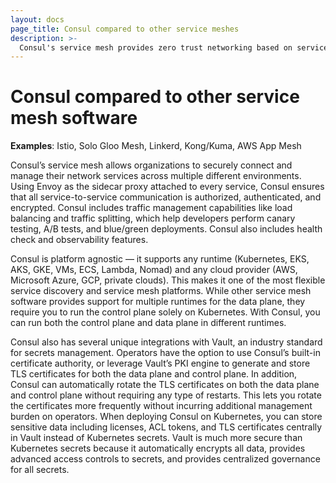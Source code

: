 ```yaml
---
layout: docs
page_title: Consul compared to other service meshes
description: >-
  Consul's service mesh provides zero trust networking based on service identities to authorize, authenticate, and encrypt network services. Consul's service mesh can also provide advanced traffic management capabilities. Although there are many similar capabilities between Consul and other providers like Istio, Solo, Linkerd, Kong, Tetrate, and AWS App Mesh, we highlight the main differentiating factors for help customers compare.
---
```


# Consul compared to other service mesh software

**Examples**: Istio, Solo Gloo Mesh, Linkerd, Kong/Kuma, AWS App Mesh

Consul’s service mesh allows organizations to securely connect and manage their network services across multiple different environments. Using Envoy as the sidecar proxy attached to every service, Consul ensures that all service-to-service communication is authorized, authenticated, and encrypted. Consul includes traffic management capabilities like load balancing and traffic splitting, which help developers perform canary testing, A/B tests, and blue/green deployments. Consul also includes health check and observability features.

Consul is platform agnostic — it supports any runtime (Kubernetes, EKS, AKS, GKE, VMs, ECS, Lambda, Nomad) and any cloud provider (AWS, Microsoft Azure, GCP, private clouds). This makes it one of the most flexible service discovery and service mesh platforms. While other service mesh software provides support for multiple runtimes for the data plane, they require you to run the control plane solely on Kubernetes. With Consul, you can run both the control plane and data plane in different runtimes.

Consul also has several unique integrations with Vault, an industry standard for secrets management. Operators have the option to use Consul’s built-in certificate authority, or leverage Vault’s PKI engine to generate and store TLS certificates for both the data plane and control plane. In addition, Consul can automatically rotate the TLS certificates on both the data plane and control plane without requiring any type of restarts. This lets you rotate the certificates more frequently without incurring additional management burden on operators.
When deploying Consul on Kubernetes, you can store sensitive data including licenses, ACL tokens, and TLS certificates centrally in Vault instead of Kubernetes secrets. Vault is much more secure than Kubernetes secrets because it automatically encrypts all data, provides advanced access controls to secrets, and provides centralized governance for all secrets.

